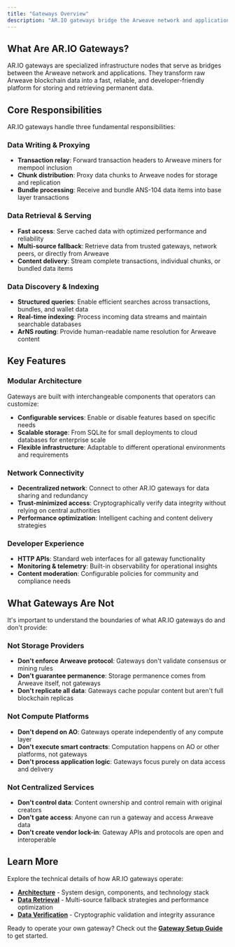 ```yaml
---
title: "Gateways Overview"
description: "AR.IO gateways bridge the Arweave network and applications, providing fast, reliable access to permanent data through specialized infrastructure."
---
```


## What Are AR.IO Gateways?

AR.IO gateways are specialized infrastructure nodes that serve as bridges between the Arweave network and applications. They transform raw Arweave blockchain data into a fast, reliable, and developer-friendly platform for storing and retrieving permanent data.

## Core Responsibilities

AR.IO gateways handle three fundamental responsibilities:

### Data Writing & Proxying

- **Transaction relay**: Forward transaction headers to Arweave miners for mempool inclusion
- **Chunk distribution**: Proxy data chunks to Arweave nodes for storage and replication
- **Bundle processing**: Receive and bundle ANS-104 data items into base layer transactions

### Data Retrieval & Serving

- **Fast access**: Serve cached data with optimized performance and reliability
- **Multi-source fallback**: Retrieve data from trusted gateways, network peers, or directly from Arweave
- **Content delivery**: Stream complete transactions, individual chunks, or bundled data items

### Data Discovery & Indexing

- **Structured queries**: Enable efficient searches across transactions, bundles, and wallet data
- **Real-time indexing**: Process incoming data streams and maintain searchable databases
- **ArNS routing**: Provide human-readable name resolution for Arweave content

## Key Features

### Modular Architecture

Gateways are built with interchangeable components that operators can customize:

- **Configurable services**: Enable or disable features based on specific needs
- **Scalable storage**: From SQLite for small deployments to cloud databases for enterprise scale
- **Flexible infrastructure**: Adaptable to different operational environments and requirements

### Network Connectivity

- **Decentralized network**: Connect to other AR.IO gateways for data sharing and redundancy
- **Trust-minimized access**: Cryptographically verify data integrity without relying on central authorities
- **Performance optimization**: Intelligent caching and content delivery strategies

### Developer Experience

- **HTTP APIs**: Standard web interfaces for all gateway functionality
- **Monitoring & telemetry**: Built-in observability for operational insights
- **Content moderation**: Configurable policies for community and compliance needs

## What Gateways Are Not

It's important to understand the boundaries of what AR.IO gateways do and don't provide:

### Not Storage Providers

- **Don't enforce Arweave protocol**: Gateways don't validate consensus or mining rules
- **Don't guarantee permanence**: Storage permanence comes from Arweave itself, not gateways
- **Don't replicate all data**: Gateways cache popular content but aren't full blockchain replicas

### Not Compute Platforms

- **Don't depend on AO**: Gateways operate independently of any compute layer
- **Don't execute smart contracts**: Computation happens on AO or other platforms, not gateways
- **Don't process application logic**: Gateways focus purely on data access and delivery

### Not Centralized Services

- **Don't control data**: Content ownership and control remain with original creators
- **Don't gate access**: Anyone can run a gateway and access Arweave data
- **Don't create vendor lock-in**: Gateway APIs and protocols are open and interoperable

## Learn More

Explore the technical details of how AR.IO gateways operate:

- **[Architecture](/learn/gateways/architecture)** - System design, components, and technology stack
- **[Data Retrieval](/learn/gateways/data-retrieval)** - Multi-source fallback strategies and performance optimization
- **[Data Verification](/learn/gateways/data-verification)** - Cryptographic validation and integrity assurance

Ready to operate your own gateway? Check out the **[Gateway Setup Guide](/build/run-a-gateway)** to get started.
